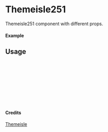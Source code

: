 
<Meta of={Themeisle251} title="Themeisle/Themeisle251" />

# Themeisle251

Themeisle251 component with different props.

#### Example

<Canvas of={Themeisle251.Primary} />

## Usage

```ts
import { Themeisle251 } from "yadl-ui";

const Example = () => {
  return (
      <Themeisle251 />
  );
};

export default Example;
```

#### Credits
[Themeisle](https://themeisle.com/illustrations)
